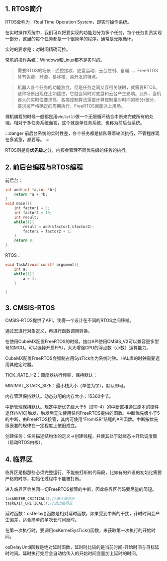 

<WordCount>

## 1. RTOS简介

RTOS全称为：Real Time Operation System，即实时操作系统。

在实时操作系统中，我们可以把要实现的功能划分为多个任务，每个任务负责实现一部分，这里的每个任务都是一个很简单的程序，通常是无限循环。

实时的要求是：对时间精确可控。

常见的操作系统：Windows和Linux都不是实时的。

> 需要RTOS的场景：遥控接收、底盘运动、云台控制、自瞄...，FreeRTOS具有免费、开源、易移植、易开发的特点。

> 机器人各个任务的功能独立，但是任务之间又互相关联时，就需要RTOS。这种场景出现在比如遥控，它就会同时对底盘和云台产生影响。此外，当机器人的实时性要求高，各类控制算法需要计算控制量对时间的积分/微分，要求按严格确定的周期执行，FreeRTOS就能派上用场。

裸机编程的时候一般都是用``while(1)``做一个无限循环结合中断来完成所有的处理。相对于多任务系统而言，这个就是单任务系统，也称为前后台系统。

:::danger
前后台系统的实时性差，各个任务都是排队等着轮流执行，不管程序现在多紧急，都要等。
:::

RTOS则是有**优先级**之分，内核会管理不同优先级的任务的执行。



## 2. 前后台编程与RTOS编程

前后台：

```c
int add(int *a,int *b){
    return *a + *b;
}
void main(){
    int factor1 = 5;
    int factor2 = 10;
    int result;
    while(1){
        result = add(&factor1,&factor2);
        factor2 = factor2 + 1;
    }
    return 0;
}
```

RTOS：


```c
void TaskA(void const* argument){
    int a;
    while(1){
        a = 1;
    }

}
```


## 3. CMSIS-RTOS

CMSIS-RTOS提供了API，使得一个设计在不同的RTOS之间移植。

通过宏进行对象定义，再进行函数调用转换。

在使用CubeMX配置FreeRTOS的时候，接口API使用CMSIS_V2可以兼容更多型号的MCU。可以选择开启FPU，大大增强CPU的浮点数（小数）运算能力。

CubeMX配置FreeRTOS会强制占用SysTick作为系统时钟。HAL库的时钟需要选用其他定时器。

TICK_RATE_HZ：调度器执行频率，保持默认；

MINIMAL_STACK_SIZE：最小栈大小（单位为字），默认即可。

内存管理保持默认。动态分配的内存大小：15360字节。

中断管理保持默认。规定中断优先级大于5（即0-4）的中断直接通过原本的硬件途径(NVIC)触发，触发后无法使用任何FreeRTOS提供的函数。中断优先级小于5的中断，由FreeRTOS接管，其内可使用“FromISR”结尾的API函数。中断按优先级嵌套的规律在一定程度上依旧成立。

创建任务：任务描述结构体的定义->创建线程，并使其处于就绪态->开启调度器（启动RTOS内核）。





## 4. 临界区

临界区是指那些必须完整运行，不能被打断的代码段，比如有的外设的初始化需要严格的时序，初始化过程中不能被打断。

进入临界区会关闭一切FreeRTOS接管的中断，因此临界区代码要尽量的简短。

```c
taskENTER_CRITICAL();//进入临界区
taskEXIT_CRITICAL();//退出临界区
```



延时函数：osDelay()函数是相对延时函数，如果受到中断的干扰，计时时间会产生偏差，适合简单的单次长时间延时。

在第一次执行时，要调用osKernelSysTick()函数，来获取第一次执行的开始时间。

osDelayUntil函数是绝对延时函数，延时时比较的是当前时间-开始时间与目标延时时间。延时执行完后会自动给传入的开始时间变量加上延时的时间。



</WordCount>